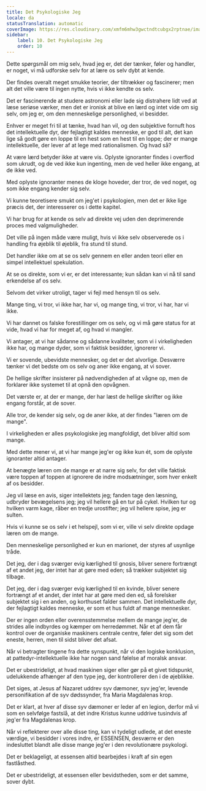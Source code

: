 ```yaml
---
title: Det Psykologiske Jeg
locale: da
statusTranslation: automatic
coverImage: https://res.cloudinary.com/xmfm6mhw3gwctndtcubgx2rptnae/image/upload/v1741354419/small_cover_la_gran_rebelion_28716e29d2.webp
sidebar:
    label: 10. Det Psykologiske Jeg
    order: 10
---
```

Dette spørgsmål om mig selv, hvad jeg er, det der tænker, føler og handler, er noget, vi må udforske selv for at lære os selv dybt at kende.

Der findes overalt meget smukke teorier, der tiltrækker og fascinerer; men alt det ville være til ingen nytte, hvis vi ikke kendte os selv.

Det er fascinerende at studere astronomi eller lade sig distrahere lidt ved at læse seriøse værker, men det er ironisk at blive en lærd og intet vide om sig selv, om jeg er, om den menneskelige personlighed, vi besidder.

Enhver er meget fri til at tænke, hvad han vil, og den subjektive fornuft hos det intellektuelle dyr, der fejlagtigt kaldes menneske, er god til alt, det kan lige så godt gøre en loppe til en hest som en hest til en loppe; der er mange intellektuelle, der lever af at lege med rationalismen. Og hvad så?

At være lærd betyder ikke at være vis. Oplyste ignoranter findes i overflod som ukrudt, og de ved ikke kun ingenting, men de ved heller ikke engang, at de ikke ved.

Med oplyste ignoranter menes de kloge hoveder, der tror, de ved noget, og som ikke engang kender sig selv.

Vi kunne teoretisere smukt om jeg'et i psykologien, men det er ikke lige præcis det, der interesserer os i dette kapitel.

Vi har brug for at kende os selv ad direkte vej uden den deprimerende proces med valgmuligheder.

Det ville på ingen måde være muligt, hvis vi ikke selv observerede os i handling fra øjeblik til øjeblik, fra stund til stund.

Det handler ikke om at se os selv gennem en eller anden teori eller en simpel intellektuel spekulation.

At se os direkte, som vi er, er det interessante; kun sådan kan vi nå til sand erkendelse af os selv.

Selvom det virker utroligt, tager vi fejl med hensyn til os selv.

Mange ting, vi tror, vi ikke har, har vi, og mange ting, vi tror, vi har, har vi ikke.

Vi har dannet os falske forestillinger om os selv, og vi må gøre status for at vide, hvad vi har for meget af, og hvad vi mangler.

Vi antager, at vi har sådanne og sådanne kvaliteter, som vi i virkeligheden ikke har, og mange dyder, som vi faktisk besidder, ignorerer vi.

Vi er sovende, ubevidste mennesker, og det er det alvorlige. Desværre tænker vi det bedste om os selv og aner ikke engang, at vi sover.

De hellige skrifter insisterer på nødvendigheden af at vågne op, men de forklarer ikke systemet til at opnå den opvågnen.

Det værste er, at der er mange, der har læst de hellige skrifter og ikke engang forstår, at de sover.

Alle tror, de kender sig selv, og de aner ikke, at der findes "læren om de mange".

I virkeligheden er alles psykologiske jeg mangfoldigt, det bliver altid som mange.

Med dette mener vi, at vi har mange jeg'er og ikke kun ét, som de oplyste ignoranter altid antager.

At benægte læren om de mange er at narre sig selv, for det ville faktisk være toppen af toppen at ignorere de indre modsætninger, som hver enkelt af os besidder.

Jeg vil læse en avis, siger intellektets jeg; fanden tage den læsning, udbryder bevægelsens jeg; jeg vil hellere gå en tur på cykel. Hvilken tur og hvilken varm kage, råber en tredje urostifter; jeg vil hellere spise, jeg er sulten.

Hvis vi kunne se os selv i et helspejl, som vi er, ville vi selv direkte opdage læren om de mange.

Den menneskelige personlighed er kun en marionet, der styres af usynlige tråde.

Det jeg, der i dag sværger evig kærlighed til gnosis, bliver senere fortrængt af et andet jeg, der intet har at gøre med eden; så trækker subjektet sig tilbage.

Det jeg, der i dag sværger evig kærlighed til en kvinde, bliver senere fortrængt af et andet, der intet har at gøre med den ed, så forelsker subjektet sig i en anden, og korthuset falder sammen. Det intellektuelle dyr, der fejlagtigt kaldes menneske, er som et hus fuldt af mange mennesker.

Der er ingen orden eller overensstemmelse mellem de mange jeg'er, de strides alle indbyrdes og kæmper om herredømmet. Når et af dem får kontrol over de organiske maskiners centrale centre, føler det sig som det eneste, herren, men til sidst bliver det afsat.

Når vi betragter tingene fra dette synspunkt, når vi den logiske konklusion, at pattedyr-intellektuelle ikke har nogen sand følelse af moralsk ansvar.

Det er ubestrideligt, at hvad maskinen siger eller gør på et givet tidspunkt, udelukkende afhænger af den type jeg, der kontrollerer den i de øjeblikke.

Det siges, at Jesus af Nazaret uddrev syv dæmoner, syv jeg'er, levende personifikation af de syv dødssynder, fra Maria Magdalenas krop.

Det er klart, at hver af disse syv dæmoner er leder af en legion, derfor må vi som en selvfølge fastslå, at det indre Kristus kunne uddrive tusindvis af jeg'er fra Magdalenas krop.

Når vi reflekterer over alle disse ting, kan vi tydeligt udlede, at det eneste værdige, vi besidder i vores indre, er ESSENSEN, desværre er den indesluttet blandt alle disse mange jeg'er i den revolutionære psykologi.

Det er beklageligt, at essensen altid bearbejdes i kraft af sin egen fastlåsthed.

Det er ubestrideligt, at essensen eller bevidstheden, som er det samme, sover dybt.

